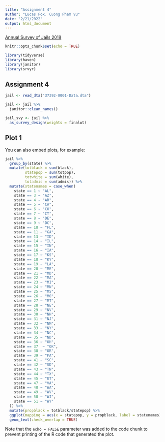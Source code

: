 ```yaml
---
title: "Assignment 4"
author: "Lucas Fox, Cuong Pham Vu"
date: "2/21/2022"
output: html_document
---
```


[Annual Survey of Jails 2018](https://www.icpsr.umich.edu/web/NACJD/series/7/studies)

```r
knitr::opts_chunk$set(echo = TRUE)

library(tidyverse)
library(haven)
library(janitor)
library(srvyr)
```

## Assignment 4


```r
jail <- read_dta("37392-0001-Data.dta")

jail <- jail %>%
  janitor::clean_names()

jail_svy <- jail %>% 
  as_survey_design(weights = finalwt)

```

## Plot 1

You can also embed plots, for example:

```r
jail %>%
  group_by(state) %>%
  mutate(totblack = sum(black),
         statepop = sum(totpop),
         totwhite = sum(white),
         totadmis = sum(admis)) %>%
  mutate(statenames = case_when(
    state == 1 ~ "AL",
    state == 3 ~ "AZ",
    state == 4 ~ "AR",
    state == 5 ~ "CA",
    state == 6 ~ "CO",
    state == 7 ~ "CT",
    state == 8 ~ "DE",
    state == 9 ~ "DC",
    state == 10 ~ "FL",
    state == 11 ~ "GA",
    state == 13 ~ "ID",
    state == 14 ~ "IL",
    state == 15 ~ "IN",
    state == 16 ~ "IA",
    state == 17 ~ "KS",
    state == 18 ~ "KY",
    state == 19 ~ "LA",
    state == 20 ~ "ME",
    state == 21 ~ "MD",
    state == 22 ~ "MA",
    state == 23 ~ "MI",
    state == 24 ~ "MN",
    state == 25 ~ "MS",
    state == 26 ~ "MO",
    state == 27 ~ "MT",
    state == 28 ~ "NE",
    state == 29 ~ "NV",
    state == 30 ~ "NH",
    state == 31 ~ "NJ",
    state == 32 ~ "NM",
    state == 33 ~ "NY",
    state == 34 ~ "NC",
    state == 35 ~ "ND",
    state == 36 ~ "OH",
    state == 37  ~ "OK",
    state == 38 ~ "OR",
    state == 39 ~ "PA",
    state == 41 ~ "SC",
    state == 42 ~ "SD",
    state == 43 ~ "TN",
    state == 44 ~ "TX",
    state == 45 ~ "UT",
    state == 47 ~ "VA",
    state == 48 ~ "WA",
    state == 49 ~ "WV",
    state == 50 ~ "WI",
    state == 51 ~ "WY"
  )) %>%
  mutate(propblack = totblack/statepop) %>%
  ggplot(mapping = aes(x = statepop, y = propblack, label = statenames)) +
  geom_text(check_overlap = TRUE)


```

Note that the `echo = FALSE` parameter was added to the code chunk to prevent printing of the R code that generated the plot.
